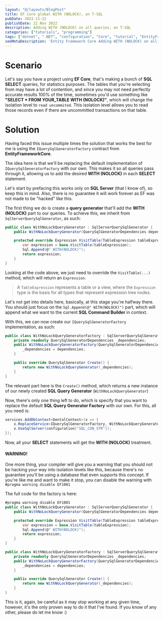 ```yaml
---
layout: "@/layouts/BlogPost"
title: EF Core global WITH (NOLOCK), on T-SQL
pubDate: 2022-11-22
publishDate: 22 Nov 2022
description: Adding WITH (NOLOCK) on all queries, on T-SQL
categories: ["tutorials", "programming"]
tags: ["dotnet", ".NET", "configuration", "Core", "tutorial", "EntityFramework"]
seoMetaDescription: 'Entity Framework Core Adding WITH (NOLOCK) on all queries (T-SQL)'
---
```


# Scenario

Let's say you have a project using **EF Core**, that's making a bunch of **SQL SELECT** queries, for statistics purposes.
The tables that you're selecting from may have a lot of contention, and since you may not need perfectly accurate results 100% of the time,
sometimes you'd use something like **"SELECT * FROM YOUR_TABLE WITH (NOLOCK)"**, which will change the isolation level to `read uncommited`. 
This isolation level allows you to read those records even if there are uncommitted transactions on that table.

# Solution

Having faced this issue multiple times the solution that works the best for me is using the `IQuerySqlGeneratorFactory` contract from **EntityFrameworkCore**.

The idea here is that we'll be replacing the default implementation of `IQuerySqlGeneratorFactory` with our own. This 
makes it so all queries pass through it, allowing us to add the desired **WITH (NOLOCK)** in each **SELECT** statement.

Let's start by prefacing this works only on **SQL Server** (that I know of), so keep this in mind. Also, there is no guarantee it will work forever as EF was not made to be "hacked" like this.

The first thing we do is create a **query generator** that'll add the **WITH (NOLOCK)** part to our queries.
To achieve this, we inherit from `SqlServerQuerySqlGenerator`, as such:

```csharp
public class WithNoLockQueryGenerator : SqlServerQuerySqlGenerator {
    public WithNoLockQueryGenerator(QuerySqlGeneratorDependencies dependencies) : base(dependencies) { }

    protected override Expression VisitTable(TableExpression tableExpression) {
        var expression = base.VisitTable(tableExpression);
        Sql.Append(@" WITH(NOLOCK)");
        return expression;
    }
}
```

Looking at the code above, we just need to override the `VisitTable(...)` method, which will return an `Expression`.

> A `TableExpression` represents a table or a view, where the `Expression` type is the basis for all types that represent expression tree nodes.

Let's not get into details here, basically, at this stage you're halfway there.
You should just focus on the `Sql.Append(@" WITH(NOLOCK)")` part, which will append what we want to the current
**SQL Command Builder** in context.

With this, we can now create our `IQuerySqlGeneratorFactory` implementation, as such:

```csharp
public class WithNoLockQueryGeneratorFactory : SqlServerQuerySqlGeneratorFactory {
    private readonly QuerySqlGeneratorDependencies _dependencies;
    public WithNoLockQueryGeneratorFactory(QuerySqlGeneratorDependencies dependencies) : base(dependencies) {
        _dependencies = dependencies;
    }

    public override QuerySqlGenerator Create() {
        return new WithNoLockQueryGenerator(_dependencies);
    }
}
```

The relevant part here is the `Create()` method, 
which returns a new instance of our newly created **SQL Query Generator** (`WithNoLockQueryGenerator`)

Now, there's only one thing left to do, which is specify that you want to replace the default **SQL Query Generator Factory**
with our own. For this, all you need is:

```csharp
services.AddDbContext<DentalContext>(x => {
    x.ReplaceService<IQuerySqlGeneratorFactory, WithNoLockQueryGeneratorFactory>();
    x.UseSqlServer(configuration["SQL_CON_STR"]);
});
```

Now, all your **SELECT** statements will get the **WITH (NOLOCK)** treatment.

#### WARNING!

One more thing, your compiler will give you a warning that you should not be hacking your way into isolation levels like this,
because there's no guarantee you'll be using a database that even supports this concept. If you're like me and 
want to make it stop, you can disable the warning with `#pragma warning disable EF1001`

The full code for the factory is here:

```csharp
#pragma warning disable EF1001
public class WithNoLockQueryGenerator : SqlServerQuerySqlGenerator {
    public WithNoLockQueryGenerator(QuerySqlGeneratorDependencies dependencies) : base(dependencies) { }

    protected override Expression VisitTable(TableExpression tableExpression) {
        var expression = base.VisitTable(tableExpression);
        Sql.Append(@" WITH(NOLOCK)");
        return expression;
    }
}

public class WithNoLockQueryGeneratorFactory : SqlServerQuerySqlGeneratorFactory {
    private readonly QuerySqlGeneratorDependencies _dependencies;
    public WithNoLockQueryGeneratorFactory(QuerySqlGeneratorDependencies dependencies) : base(dependencies) {
        _dependencies = dependencies;
    }

    public override QuerySqlGenerator Create() {
        return new WithNoLockQueryGenerator(_dependencies);
    }
}
```

This is it, again, be careful as it may stop working at any given time, however, it's the only 
proven way to do it that I've found. If you know of any other, please do let me know :)
